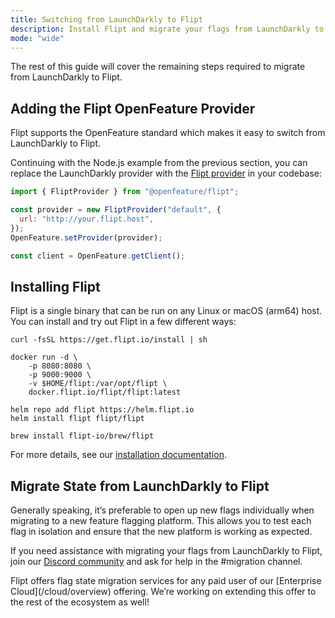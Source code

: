 ```yaml
---
title: Switching from LaunchDarkly to Flipt
description: Install Flipt and migrate your flags from LaunchDarkly to Flipt
mode: "wide"
---
```


The rest of this guide will cover the remaining steps required to migrate from LaunchDarkly to Flipt.

## Adding the Flipt OpenFeature Provider

Flipt supports the OpenFeature standard which makes it easy to switch from LaunchDarkly to Flipt.

Continuing with the Node.js example from the previous section, you can replace the LaunchDarkly provider with the [Flipt provider](https://github.com/open-feature/js-sdk-contrib/tree/main/libs/providers/flipt) in your codebase:

```javascript
import { FliptProvider } from "@openfeature/flipt";

const provider = new FliptProvider("default", {
  url: "http://your.flipt.host",
});
OpenFeature.setProvider(provider);

const client = OpenFeature.getClient();
```

## Installing Flipt

Flipt is a single binary that can be run on any Linux or macOS (arm64) host. You can install and try out Flipt in a few different ways:

<CodeGroup>

```console Binary
curl -fsSL https://get.flipt.io/install | sh
```

```console Docker
docker run -d \
    -p 8080:8080 \
    -p 9000:9000 \
    -v $HOME/flipt:/var/opt/flipt \
    docker.flipt.io/flipt/flipt:latest
```

```console Kubernetes/Helm
helm repo add flipt https://helm.flipt.io
helm install flipt flipt/flipt
```

```console Homebrew
brew install flipt-io/brew/flipt
```

</CodeGroup>

For more details, see our [installation documentation](/self-hosted/overview).

## Migrate State from LaunchDarkly to Flipt

Generally speaking, it’s preferable to open up new flags individually when migrating to a new feature flagging platform. This allows you to test each flag in isolation and ensure that the new platform is working as expected.

If you need assistance with migrating your flags from LaunchDarkly to Flipt, join our [Discord community](https://flipt.io/discord) and ask for help in the #migration channel.

<Note>
  Flipt offers flag state migration services for any paid user of our [Enterprise
  Cloud](/cloud/overview) offering. We’re working on extending this offer to the
  rest of the ecosystem as well!
</Note>
